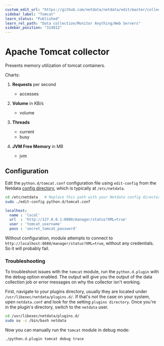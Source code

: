 ```yaml
---
custom_edit_url: "https://github.com/netdata/netdata/edit/master/collectors/python.d.plugin/tomcat/README.md"
sidebar_label: "Tomcat"
learn_status: "Published"
learn_rel_path: "Data collection/Monitor Anything/Web Servers"
sidebar_position: "314812"
---
```



# Apache Tomcat collector

Presents memory utilization of tomcat containers.

Charts:

1.  **Requests** per second

    -   accesses

2.  **Volume** in KB/s

    -   volume

3.  **Threads**

    -   current
    -   busy

4.  **JVM Free Memory** in MB

    -   jvm

## Configuration

Edit the `python.d/tomcat.conf` configuration file using `edit-config` from the Netdata [config
directory](/docs/getting-started/manage-and-configure/configuration), which is typically at `/etc/netdata`.

```bash
cd /etc/netdata   # Replace this path with your Netdata config directory, if different
sudo ./edit-config python.d/tomcat.conf
```

```yaml
localhost:
  name : 'local'
  url  : 'http://127.0.0.1:8080/manager/status?XML=true'
  user : 'tomcat_username'
  pass : 'secret_tomcat_password'
```

Without configuration, module attempts to connect to `http://localhost:8080/manager/status?XML=true`, without any credentials.
So it will probably fail.




### Troubleshooting

To troubleshoot issues with the `tomcat` module, run the `python.d.plugin` with the debug option enabled. The 
output will give you the output of the data collection job or error messages on why the collector isn't working.

First, navigate to your plugins directory, usually they are located under `/usr/libexec/netdata/plugins.d/`. If that's 
not the case on your system, open `netdata.conf` and look for the setting `plugins directory`. Once you're in the 
plugin's directory, switch to the `netdata` user.

```bash
cd /usr/libexec/netdata/plugins.d/
sudo su -s /bin/bash netdata
```

Now you can manually run the `tomcat` module in debug mode:

```bash
./python.d.plugin tomcat debug trace
```

